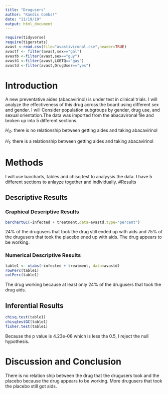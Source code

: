 ---
title: "Drugusers"
author: "Kandis Combs!"
date: "11/19/19"
output: html_document
---

```{r include=FALSE,echo=FALSE}
require(tidyverse)
require(tigerstats)
avast <-read.csv(file="avastivironal.csv",header=TRUE)
avastf <- filter(avast,sex=="gal")
avastb <-filter(avast,sex=="guy")
avastG <-filter(avast,LGBTQ=="gay")
avastd <-filter(avast,DrugUser=="yes")
```

# Introduction

<!--In this section you explain what you are trying to show.  Where did the data come from?  What is the research or other question you are trying to answer?.  If you skimp in this section expect to be marked down in your grade. Paint a picture of the project a couple of paragraphs is expected!-->

A new  preventative aides (abacavirinol) is under test in clinical trials. I will analyze the effectiveness of this drug across the board using different sex and gender. I will Consider population subgroups by gender, drug use, and sexual orientation.The data was imported from the abacavironal file and broken up into 5 different sections. 

$H_O$: there is no relationship between getting aides and taking abacavirinol

$H_1$: there is a relationship between getting aides and taking abacavirinol


# Methods

<!--Decide on your methods:  use "variable analysis" or other appropriate descriptors.  Make sure to choose at least one graphical method and at least one numerical method. Discuss what data manipulations may be needed for example subsetting or other binning procedures and what sort of graphical displays and inferential tools will be used!-->

I will use barcharts, tables and chisq.test to analyysis the data. I have 5 different sections to anlayze together and individually. 
#Results

<!--Divide this section into two sub-sections:  One for your descriptive  results and one for your inferential results.!-->

## Descriptive Results

### Graphical Descriptive Results

<!--Graphical results here.  Make sure to show your code.  Provide appropriate labels for axes, giving units if possible, and provide a good title for the graph, too.  Use the graphical results to describe the patterns if any that exist in the data as focused toward the research question. Bottom line is to explain the features of the graph that are relevant to conforming or departing to what is expected by your null hypothesis !-->

```{r}
barchartGC(~infected + treatment,data=avastd,type="percent")
```
24% of the drugusers that took the drug still ended up with aids and 75% of the drugusers that took the placebo ened up with aids. The drug appears to be working.


### Numerical Descriptive Results

<!--Numerical results go here. Use the numerical results to describe the patterns if any that exist in the data as focused toward the research question!-->

```{r}
table1 <- xtabs(~infected + treatment, data=avastd)
rowPerc(table1)
colPerc(table1)
```
The drug working because at least only 24% of the drugusers that took the drug aids.

## Inferential Results

<!--State hypothesis clearly.  Make sure your discussion of the inferential test covers all the aspects that the test output produces, such as test statistic, p-value etc.  Make a decision about the null hypothesis, explain the assumptions on which the selected test/procedure was based, and why the chosen procedure satisfys the assumptions and is appropriate to answer the research question!-->

```{r}
chisq.test(table1)
chisqtestGC(table1)
fisher.test(table1)
```
 Because the p value is 4.23e-08 which is less tha 0.5, I reject the null hypothesis.
 
# Discussion and Conclusion

<!--Discussion and conclusion here.  If you found a relationship be sure to consider whether the relationship occurs because one of the variavbles causes the other, or whether they perhasps are related for some other reason.  Watch the chapter 6 videos from the GeorgeTown videos collection.!--> There is no relation ship between the drug that the drugusers  took and the placebo because the drug appears to be working. More drugusers that took the placebo still got aids.
